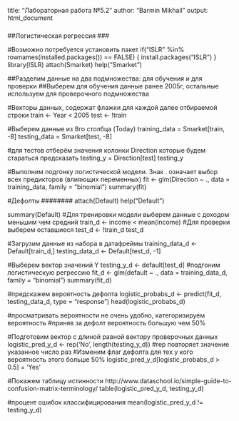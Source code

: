 title: "Лабораторная работа №5.2"
author: "Barmin Mikhail"
output: html_document

###
##Логистическая регрессия
###


#Возможно потребуется установить пакет
if("ISLR" %in% rownames(installed.packages()) == FALSE) 
{
  install.packages("ISLR")
}
library(ISLR)
attach(Smarket)
help("Smarket")


##Разделим данные на два подмножества: для обучения и для проверки
##Выберем для обучения данные ранее 2005г, остальные используем для проверочного подмножества

#Векторы данных, содержат флажки для каждой далее отбираемой строки
train <- Year < 2005
test <- !train


#Выберем данные из 8го столбца (Today)
training_data = Smarket[train, -8]
testing_data = Smarket[test, -8]

#для тестов отберём значения колонки Direction которые будем стараться предсказать
testing_y = Direction[test]
testing_y

#Выполним подгонку логистической модели. Знак . означает выбор всех предикторов (влияющих переменных)
fit <- glm(Direction ~ ., data = training_data, family = "binomial")
summary(fit)

########
#Дефолты
########
attach(Default)
help("Default")

summary(Default)
#Для тренировки модели выберем данные с доходом меньшим чем средний
train_d <- income < mean(income)
#Для проверки выберем оставшиеся
test_d <- !train_d
test_d

#Загрузим данные из набора в датафреймы
training_data_d <- Default[train_d,]
testing_data_d <- Default[test_d, -1]

#Выберем вектор значений Y
testing_y_d <- default[test_d]
#подгоним логистическую регрессию
fit_d <- glm(default ~ ., data = training_data_d, family = "binomial")
summary(fit_d)

#предскажем вероятность дефолта
logistic_probabs_d <- predict(fit_d, testing_data_d, type = "response")
head(logistic_probabs_d)

#просматривать вероятности не очень удобно, категоризируем вероятность
#приняв за дефолт вероятность большую чем 50%

#Подготовим вектор с длиной равной вектору проверочных данных 
logistic_pred_y_d <- rep('No',  length(testing_y_d)) #rep повторяет значение указанное число раз
#Изменим флаг дефолта для тех у кого вероятность этого больше 50%
logistic_pred_y_d[logistic_probabs_d > 0.5] = 'Yes'

#Покажем таблицу истинности http://www.dataschool.io/simple-guide-to-confusion-matrix-terminology/
table(logistic_pred_y_d, testing_y_d)

#процент ошибок классифицирования
mean(logistic_pred_y_d != testing_y_d)


